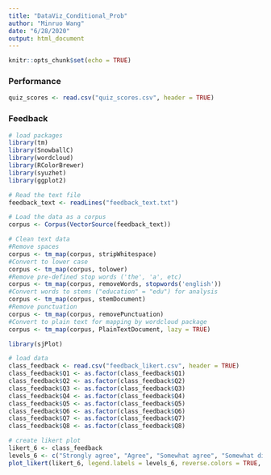 ```yaml
---
title: "DataViz_Conditional_Prob"
author: "Minruo Wang"
date: "6/28/2020"
output: html_document
---
```


```r
knitr::opts_chunk$set(echo = TRUE)
```

### Performance

```r
quiz_scores <- read.csv("quiz_scores.csv", header = TRUE)
```

### Feedback

```r
# load packages
library(tm)
library(SnowballC)
library(wordcloud)
library(RColorBrewer)
library(syuzhet)
library(ggplot2)
```

```r
# Read the text file
feedback_text <- readLines("feedback_text.txt")

# Load the data as a corpus
corpus <- Corpus(VectorSource(feedback_text))

# Clean text data
#Remove spaces
corpus <- tm_map(corpus, stripWhitespace)
#Convert to lower case 
corpus <- tm_map(corpus, tolower) 
#Remove pre-defined stop words ('the', 'a', etc) 
corpus <- tm_map(corpus, removeWords, stopwords('english'))
#Convert words to stems ("education" = "edu") for analysis
corpus <- tm_map(corpus, stemDocument)
#Remove punctuation 
corpus <- tm_map(corpus, removePunctuation)
#Convert to plain text for mapping by wordcloud package
corpus <- tm_map(corpus, PlainTextDocument, lazy = TRUE)
```


```r
library(sjPlot)

# load data
class_feedback <- read.csv("feedback_likert.csv", header = TRUE)
class_feedback$Q1 <- as.factor(class_feedback$Q1)
class_feedback$Q2 <- as.factor(class_feedback$Q2)
class_feedback$Q3 <- as.factor(class_feedback$Q3)
class_feedback$Q4 <- as.factor(class_feedback$Q4)
class_feedback$Q5 <- as.factor(class_feedback$Q5)
class_feedback$Q6 <- as.factor(class_feedback$Q6)
class_feedback$Q7 <- as.factor(class_feedback$Q7)
class_feedback$Q8 <- as.factor(class_feedback$Q8)

# create likert plot
likert_6 <- class_feedback
levels_6 <- c("Strongly agree", "Agree", "Somewhat agree", "Somewhat disagree", "Disagree", "Strongly disagree")
plot_likert(likert_6, legend.labels = levels_6, reverse.colors = TRUE, values = "show", title = "Questionnaire Feedback")
```



